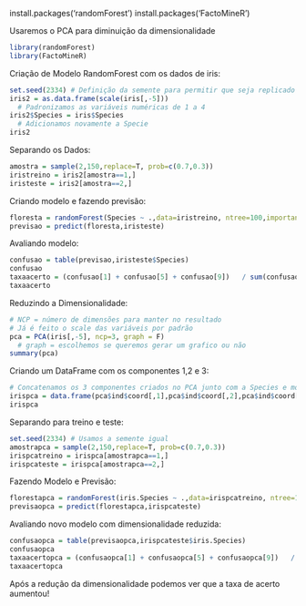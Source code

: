 install.packages('randomForest')
install.packages('FactoMineR')

Usaremos o PCA para diminuição da dimensionalidade
```{r}
library(randomForest)
library(FactoMineR)
```

Criação de Modelo RandomForest com os dados de iris:
```{r}
set.seed(2334) # Definição da semente para permitir que seja replicado
iris2 = as.data.frame(scale(iris[,-5]))
  # Padronizamos as variáveis numéricas de 1 a 4 
iris2$Species = iris$Species
  # Adicionamos novamente a Specie 
iris2
```

Separando os Dados:
```{r}
amostra = sample(2,150,replace=T, prob=c(0.7,0.3))
iristreino = iris2[amostra==1,]
iristeste = iris2[amostra==2,]
```

Criando modelo e fazendo previsão:
```{r}
floresta = randomForest(Species ~ .,data=iristreino, ntree=100,importance=T)
previsao = predict(floresta,iristeste)
```

Avaliando modelo:
```{r}
confusao = table(previsao,iristeste$Species)
confusao
taxaacerto = (confusao[1] + confusao[5] + confusao[9])   / sum(confusao)
taxaacerto
```

Reduzindo a Dimensionalidade: 
```{r}
# NCP = número de dimensões para manter no resultado
# Já é feito o scale das variáveis por padrão
pca = PCA(iris[,-5], ncp=3, graph = F)
  # graph = escolhemos se queremos gerar um grafico ou não 
summary(pca)
```

Criando um DataFrame com os componentes 1,2 e 3:
```{r}
# Concatenamos os 3 componentes criados no PCA junto com a Species e montamos um DataFrame novo para Iris
irispca = data.frame(pca$ind$coord[,1],pca$ind$coord[,2],pca$ind$coord[,3], iris$Species)
irispca
```

Separando para treino e teste:
```{r}
set.seed(2334) # Usamos a semente igual 
amostrapca = sample(2,150,replace=T, prob=c(0.7,0.3))
irispcatreino = irispca[amostrapca==1,]
irispcateste = irispca[amostrapca==2,]
```

Fazendo Modelo e Previsão:
```{r}
florestapca = randomForest(iris.Species ~ .,data=irispcatreino, ntree=100,importance=T)
previsaopca = predict(florestapca,irispcateste)
```

Avaliando novo modelo com dimensionalidade reduzida:
```{r}
confusaopca = table(previsaopca,irispcateste$iris.Species)
confusaopca
taxaacertopca = (confusaopca[1] + confusaopca[5] + confusaopca[9])   / sum(confusaopca)
taxaacertopca
```

Após a redução da dimensionalidade podemos ver que a taxa de acerto aumentou!